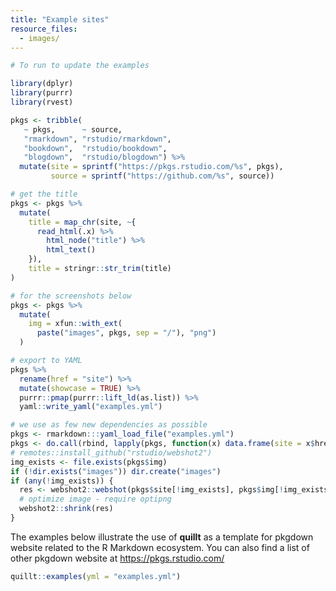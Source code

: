 ```yaml
---
title: "Example sites"
resource_files:
  - images/
---
```


```r
# To run to update the examples

library(dplyr)
library(purrr)
library(rvest)

pkgs <- tribble(
   ~ pkgs,      ~ source,
   "rmarkdown", "rstudio/rmarkdown",
   "bookdown",  "rstudio/bookdown",
   "blogdown",  "rstudio/blogdown") %>%
  mutate(site = sprintf("https://pkgs.rstudio.com/%s", pkgs),
         source = sprintf("https://github.com/%s", source))

# get the title
pkgs <- pkgs %>% 
  mutate(
    title = map_chr(site, ~{
      read_html(.x) %>%
        html_node("title") %>%
        html_text()
    }), 
    title = stringr::str_trim(title)
) 

# for the screenshots below
pkgs <- pkgs %>%
  mutate(
    img = xfun::with_ext(
      paste("images", pkgs, sep = "/"), "png")
  )

# export to YAML
pkgs %>%
  rename(href = "site") %>%
  mutate(showcase = TRUE) %>%
  purrr::pmap(purrr::lift_ld(as.list)) %>%
  yaml::write_yaml("examples.yml")
```

```r
# we use as few new dependencies as possible 
pkgs <- rmarkdown:::yaml_load_file("examples.yml")
pkgs <- do.call(rbind, lapply(pkgs, function(x) data.frame(site = x$href, img = x$img)))
# remotes::install_github("rstudio/webshot2")
img_exists <- file.exists(pkgs$img)
if (!dir.exists("images")) dir.create("images")
if (any(!img_exists)) {
  res <- webshot2::webshot(pkgs$site[!img_exists], pkgs$img[!img_exists], cliprect = "viewport")
  # optimize image - require optipng
  webshot2::shrink(res)
}
```

The examples below illustrate the use of **quillt** as a template for pkgdown website related to the R Markdown ecosystem. You can also find a list of other pkgdown website at <https://pkgs.rstudio.com/>

```r
quillt::examples(yml = "examples.yml")
```
